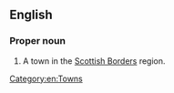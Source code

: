 ==English==
{{wikipedia}}

===Proper noun===
{{en-proper noun}}

# A town in the [[w:Scottish Borders|Scottish Borders]] region.

[[Category:en:Towns]]